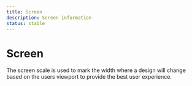```yaml
---
title: Screen
description: Screen information
status: stable
---
```


# Screen

The screen scale is used to mark the width where a design will change based on the users viewport to provide the best user experience.

<ScreenSizeTable />
